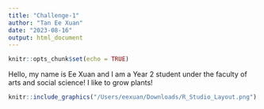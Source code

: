```yaml
---
title: "Challenge-1"
author: "Tan Ee Xuan"
date: "2023-08-16"
output: html_document
---
```


```r
knitr::opts_chunk$set(echo = TRUE)
```

Hello, my name is Ee Xuan and I am a Year 2 student under the faculty of arts and social science! I like to grow plants!

```r
knitr::include_graphics("/Users/eexuan/Downloads/R_Studio_Layout.png")

```
